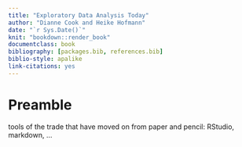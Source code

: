 ```yaml
--- 
title: "Exploratory Data Analysis Today"
author: "Dianne Cook and Heike Hofmann"
date: "`r Sys.Date()`"
knit: "bookdown::render_book"
documentclass: book
bibliography: [packages.bib, references.bib]
biblio-style: apalike
link-citations: yes
---
```


# Preamble


tools of the trade that have moved on from paper and pencil: RStudio, markdown, ...

